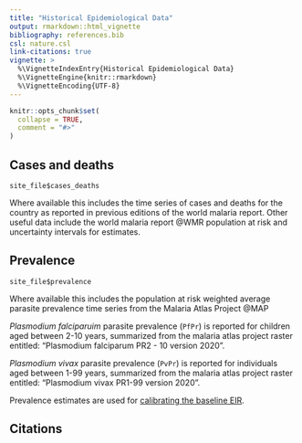 ```yaml
---
title: "Historical Epidemiological Data"
output: rmarkdown::html_vignette
bibliography: references.bib
csl: nature.csl
link-citations: true
vignette: >
  %\VignetteIndexEntry{Historical Epidemiological Data}
  %\VignetteEngine{knitr::rmarkdown}
  %\VignetteEncoding{UTF-8}
---
```


```r
knitr::opts_chunk$set(
  collapse = TRUE,
  comment = "#>"
)
```

## Cases and deaths

`site_file$cases_deaths`

Where available this includes the time series of cases and deaths for the country
as reported in previous editions of the world malaria report. Other useful data
include the world malaria report @WMR population at risk and uncertainty intervals for
estimates.

## Prevalence

`site_file$prevalence`

Where available this includes the population at risk weighted average parasite
prevalence time series from the Malaria Atlas Project @MAP

_Plasmodium falciparuim_ parasite prevalence (`PfPr`) is reported for children aged 
between 2-10 years, summarized from the malaria atlas project raster entitled:
"Plasmodium falciparum PR2 - 10 version 2020".

_Plasmodium vivax_ parasite prevalence (`PvPr`) is reported for individuals aged 
between 1-99 years, summarized from the malaria atlas project raster entitled:
"Plasmodium vivax PR1-99 version 2020".

Prevalence estimates are used for [calibrating the baseline EIR](https://mrc-ide.github.io/site/articles/Calibration.html).

## Citations
